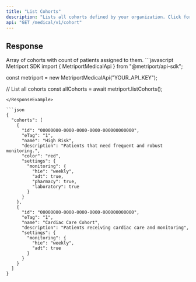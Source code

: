 ```yaml
---
title: "List Cohorts"
description: "Lists all cohorts defined by your organization. Click for additional information on [Cohorts](/medical-api/handling-data/cohorts)"
api: "GET /medical/v1/cohort"
---
```


## Response

<ResponseField name="cohorts" type="Cohort[]">
  Array of cohorts with count of patients assigned to them.
  <Expandable title="Cohort properties">
    <Snippet file="cohort-response.mdx" />
  </Expandable>
</ResponseField>

<ResponseExample>
  ```javascript Metriport SDK
  import { MetriportMedicalApi } from "@metriport/api-sdk";

  const metriport = new MetriportMedicalApi("YOUR_API_KEY");

  // List all cohorts
  const allCohorts = await metriport.listCohorts();
```
</ResponseExample>

```json
{
  "cohorts": [
    {
      "id": "00000000-0000-0000-0000-000000000000",
      "eTag": "1",
      "name": "High Risk",
      "description": "Patients that need frequent and robust monitoring.",
      "color": "red",
      "settings": {
        "monitoring": {
          "hie": "weekly",
          "adt": true,
          "pharmacy": true,
          "laboratory": true
        }
      }
    },
    {
      "id": "00000000-0000-0000-0000-000000000000",
      "eTag": "1",
      "name": "Cardiac Care Cohort",
      "description": "Patients receiving cardiac care and monitoring",
      "settings": {
        "monitoring": {
          "hie": "weekly",
          "adt": true
        }
      }
    }
  ]
}
```
